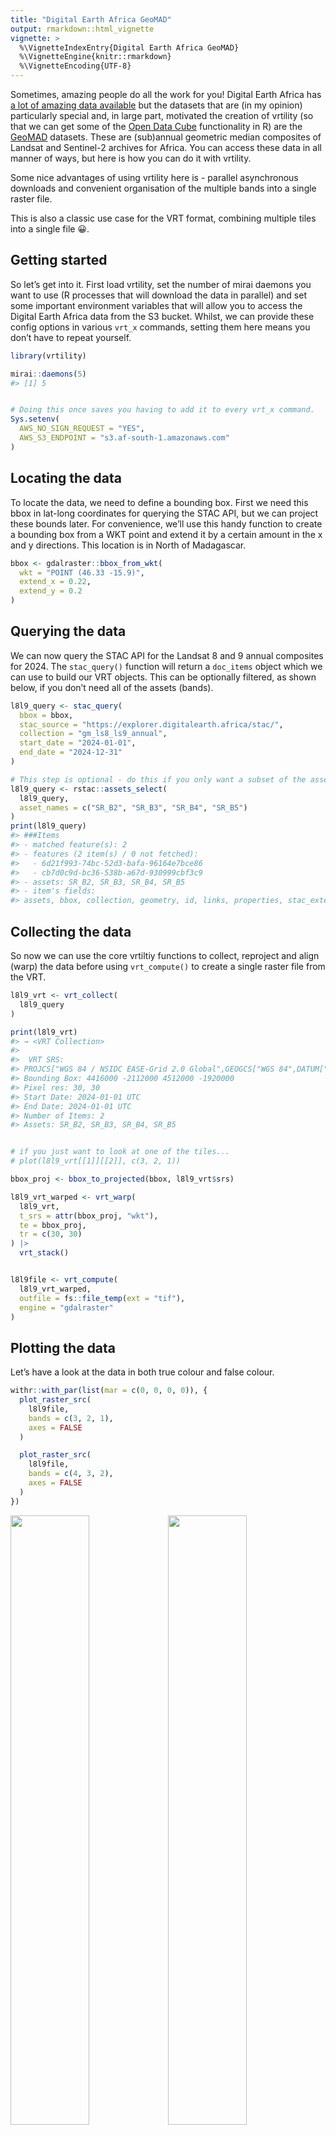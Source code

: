 ```yaml
---
title: "Digital Earth Africa GeoMAD"
output: rmarkdown::html_vignette
vignette: >
  %\VignetteIndexEntry{Digital Earth Africa GeoMAD}
  %\VignetteEngine{knitr::rmarkdown}
  %\VignetteEncoding{UTF-8}
---
```




Sometimes, amazing people do all the work for you! Digital Earth Africa has [a 
lot of amazing data available](https://docs.digitalearthafrica.org/en/latest/data_specs/index.html)
but the datasets that are (in my opinion) particularly special and, in large 
part, motivated the creation of vrtility (so that we can get some of the 
[Open Data Cube](https://opendatacube.readthedocs.io/en/latest/) functionality
in R) are the [GeoMAD](https://docs.digitalearthafrica.org/en/latest/data_specs/GeoMAD_specs.html)
datasets. These are (sub)annual geometric median composites of Landsat and 
Sentinel-2 archives for Africa. You can access these data in all manner of ways,
but here is how you can do it with vrtility.

Some nice advantages of using vrtility here is - parallel asynchronous downloads
and convenient organisation of the multiple bands into a single raster file. 

This is also a classic use case for the VRT format, combining multiple tiles 
into a single file 😀.

## Getting started

So let's get into it. First load vrtility, set the number of mirai daemons
you want to use (R processes that will download the data in parallel) and set 
some important environment variables that will allow you to access the
Digital Earth Africa data from the S3 bucket. Whilst, we can provide these 
config options in various `vrt_x` commands, setting them here means you don't 
have to repeat yourself.


``` r
library(vrtility)

mirai::daemons(5)
#> [1] 5
```

``` r

# Doing this once saves you having to add it to every vrt_x command.
Sys.setenv(
  AWS_NO_SIGN_REQUEST = "YES",
  AWS_S3_ENDPOINT = "s3.af-south-1.amazonaws.com"
)
```

## Locating the data

To locate the data, we need to define a bounding box. First we need this bbox 
in lat-long coordinates for querying the STAC API, but we can project these
bounds later. For convenience, we'll use this handy function to create
a bounding box from a WKT point and extend it by a certain amount in the x and
y directions. This location is in North of Madagascar.


``` r
bbox <- gdalraster::bbox_from_wkt(
  wkt = "POINT (46.33 -15.9)",
  extend_x = 0.22,
  extend_y = 0.2
)
```

## Querying the data

We can now query the STAC API for the Landsat 8 and 9 annual composites for 2024.
The `stac_query()` function will return a `doc_items` object which we can
use to build our VRT objects. This can be optionally filtered, as shown below,
if you don't need all of the assets (bands).


``` r
l8l9_query <- stac_query(
  bbox = bbox,
  stac_source = "https://explorer.digitalearth.africa/stac/",
  collection = "gm_ls8_ls9_annual",
  start_date = "2024-01-01",
  end_date = "2024-12-31"
)

# This step is optional - do this if you only want a subset of the assets (bands)
l8l9_query <- rstac::assets_select(
  l8l9_query,
  asset_names = c("SR_B2", "SR_B3", "SR_B4", "SR_B5")
)
print(l8l9_query)
#> ###Items
#> - matched feature(s): 2
#> - features (2 item(s) / 0 not fetched):
#>   - 6d21f993-74bc-52d3-bafa-96164e7bce86
#>   - cb7d0c9d-bc36-538b-a67d-930999cbf3c9
#> - assets: SR_B2, SR_B3, SR_B4, SR_B5
#> - item's fields: 
#> assets, bbox, collection, geometry, id, links, properties, stac_extensions, stac_version, type
```

## Collecting the data

So now we can use the core vrtiltiy functions to collect, reproject and align
(warp) the data before using `vrt_compute()` to create a single raster file
from the VRT.


``` r
l8l9_vrt <- vrt_collect(
  l8l9_query
)

print(l8l9_vrt)
#> → <VRT Collection>
#> 
#>  VRT SRS: 
#> PROJCS["WGS 84 / NSIDC EASE-Grid 2.0 Global",GEOGCS["WGS 84",DATUM["WGS_1984",SPHEROID["WGS 84",6378137,298.257223563,AUTHORITY["EPSG","7030"]],AUTHORITY["EPSG","6326"]],PRIMEM["Greenwich",0,AUTHORITY["EPSG","8901"]],UNIT["degree",0.0174532925199433,AUTHORITY["EPSG","9122"]],AUTHORITY["EPSG","4326"]],PROJECTION["Cylindrical_Equal_Area"],PARAMETER["standard_parallel_1",30],PARAMETER["central_meridian",0],PARAMETER["false_easting",0],PARAMETER["false_northing",0],UNIT["metre",1,AUTHORITY["EPSG","9001"]],AXIS["Easting",EAST],AXIS["Northing",NORTH],AUTHORITY["EPSG","6933"]]
#> Bounding Box: 4416000 -2112000 4512000 -1920000
#> Pixel res: 30, 30
#> Start Date: 2024-01-01 UTC
#> End Date: 2024-01-01 UTC
#> Number of Items: 2
#> Assets: SR_B2, SR_B3, SR_B4, SR_B5
```

``` r

# if you just want to look at one of the tiles...
# plot(l8l9_vrt[[1]][[2]], c(3, 2, 1))

bbox_proj <- bbox_to_projected(bbox, l8l9_vrt$srs)

l8l9_vrt_warped <- vrt_warp(
  l8l9_vrt,
  t_srs = attr(bbox_proj, "wkt"),
  te = bbox_proj,
  tr = c(30, 30)
) |>
  vrt_stack()


l8l9file <- vrt_compute(
  l8l9_vrt_warped,
  outfile = fs::file_temp(ext = "tif"),
  engine = "gdalraster"
)
```

## Plotting the data

Let's have a look at the data in both true colour and false colour.


``` r
withr::with_par(list(mar = c(0, 0, 0, 0)), {
  plot_raster_src(
    l8l9file,
    bands = c(3, 2, 1),
    axes = FALSE
  )

  plot_raster_src(
    l8l9file,
    bands = c(4, 3, 2),
    axes = FALSE
  )
})
```

<img src="figure/dea-geomad-plot-1.png" width="50%" /><img src="figure/dea-geomad-plot-2.png" width="50%" />
